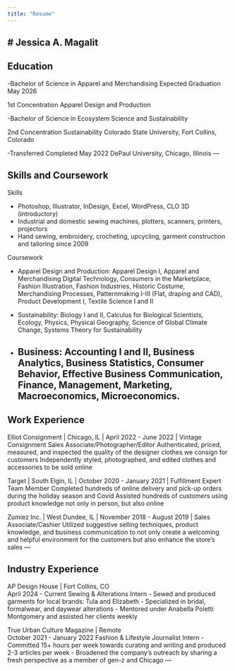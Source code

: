 ```yaml
---
title: "Resume"
---
```

# Jessica A. Magalit
---

## Education

-Bachelor of Science in Apparel and Merchandising
Expected Graduation May 2026

1st Concentration Apparel Design and Production

-Bachelor of Science in Ecosystem Science and Sustainability				

2nd Concentration Sustainability
Colorado State University, Fort Collins, Colorado					

-Transferred
Completed May 2022
DePaul University, Chicago, Illinois
---

## Skills and Coursework

Skills

-	Photoshop, Illustrator, InDesign, Excel, WordPress, CLO 3D (introductory)
-	Industrial and domestic sewing machines, plotters, scanners, printers, projectors
-	Hand sewing, embroidery, crocheting, upcycling, garment construction and tailoring since 2009

Coursework

-	Apparel Design and Production: Apparel Design I, Apparel and Merchandising Digital Technology, Consumers in the Marketplace, Fashion Illustration, Fashion Industries, Historic Costume, Merchandising Processes, Patternmaking I-III (Flat, draping and CAD), Product Development I, Textile Science I and II

-	Sustainability: Biology I and II, Calculus for Biological Scientists, Ecology, Physics, Physical Geography, Science of Global Climate Change, Systems Theory for Sustainability

-	Business: Accounting I and II, Business Analytics, Business Statistics, Consumer Behavior, Effective Business Communication, Finance, Management, Marketing, Macroeconomics, Microeconomics.
---

## Work Experience

Elliot Consignment | Chicago, IL | April 2022 - June 2022 | Vintage Consignment Sales Associate/Photographer/Editor	
Authenticated, priced, measured, and inspected the quality of the designer clothes we consign for customers
Independently styled, photographed, and edited clothes and accessories to be sold online

Target | South Elgin, IL | October 2020 - January 2021 | Fulfillment Expert Team Member
Completed hundreds of online delivery and pick-up orders during the holiday season and Covid
Assisted hundreds of customers using product knowledge not only in person, but also online

Zumiez Inc. | West Dundee, IL | November 2018 - August 2019 | Sales Associate/Cashier
Utilized suggestive selling techniques, product knowledge, and business communication to not only create a welcoming and helpful environment for the customers but also enhance the store’s sales
---

## Industry Experience

AP Design House | Fort Collins, CO						          
April 2024 - Current
Sewing & Alterations Intern
-	Sewed and produced garments for local brands: Tula and Elizabeth 
-	Specialized in bridal, formalwear, and daywear alterations 
-	Mentored under Anabella Poletti Montgomery and assisted her clients weekly

True Urban Culture Magazine | Remote					          
October 2021 - January 2022
Fashion & Lifestyle Journalist Intern 
-	Committed 15+ hours per week towards curating and writing and produced 2-3 articles per week
-	Broadened the company’s outreach by sharing a fresh perspective as a member of gen-z and Chicago
---